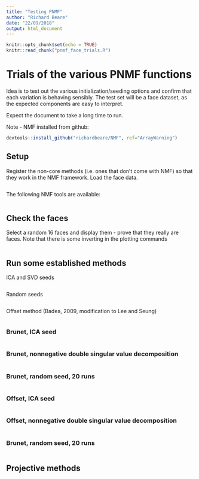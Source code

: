 ```yaml
---
title: "Testing PNMF"
author: "Richard Beare"
date: "22/09/2018"
output: html_document
---
```


```r
knitr::opts_chunk$set(echo = TRUE)
knitr::read_chunk("pnmf_face_trials.R")
```

# Trials of the various PNMF functions

Idea is to test out the various initialization/seeding options and confirm that each 
variation is behaving sensibly. The test set will be a face dataset, as the expected
components are easy to interpret.

Expect the document to take a long time to run.

Note - NMF installed from github:

```r
devtools::install_github("richardbeare/NMF", ref="ArrayWarning")
```


## Setup

Register the non-core methods (i.e. ones that don't come with NMF) so that they work in the
NMF framework. Load the face data.

```r

```

The following NMF tools are available:
```r

```


## Check the faces

Select a random 16 faces and display them - prove that they really are faces. Note that there is some inverting
in the plotting commands

```r

```
## Run some established methods

ICA and SVD seeds

```r

```

Random seeds

```r

```

Offset method (Badea, 2009, modification to Lee and Seung)
```r

```

### Brunet, ICA seed

```r

```

### Brunet, nonnegative double singular value decomposition

```r

```

### Brunet, random seed, 20 runs

```r

```

### Offset, ICA seed

```r

```

### Offset, nonnegative double singular value decomposition

```r

```

### Brunet, random seed, 20 runs

```r

```


## Projective methods

